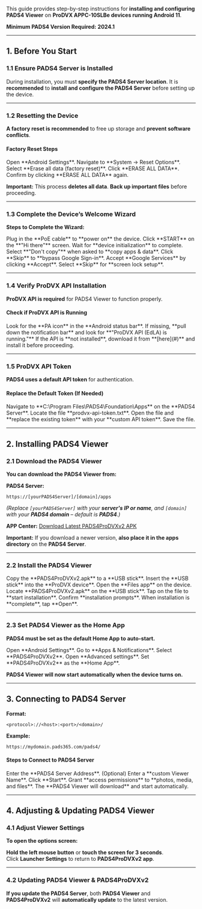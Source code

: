 This guide provides step-by-step instructions for **installing and configuring PADS4 Viewer** on **ProDVX APPC-10SLBe devices running Android 11**.

**Minimum PADS4 Version Required:** **2024.1**  

---

## **1. Before You Start**  

### **1.1 Ensure PADS4 Server is Installed**  

During installation, you must **specify the PADS4 Server location**. It is **recommended** to **install and configure the PADS4 Server** before setting up the device.

---

### **1.2 Resetting the Device**  

**A factory reset is recommended** to free up storage and **prevent software conflicts**.

#### **Factory Reset Steps**  

<Steps>  
  <Step title="Step One">  
    Open **Android Settings**.  
  </Step>  
  <Step title="Step Two">  
    Navigate to **System → Reset Options**.  
  </Step>  
  <Step title="Step Three">  
    Select **Erase all data (factory reset)**.  
  </Step>  
  <Step title="Step Four">  
    Click **ERASE ALL DATA**.  
  </Step>  
  <Step title="Step Five">  
    Confirm by clicking **ERASE ALL DATA** again.  
  </Step>  
</Steps>  

**Important:** This process **deletes all data**. **Back up important files** before proceeding.  

---

### **1.3 Complete the Device’s Welcome Wizard**  

**Steps to Complete the Wizard:**  

<Steps>  
  <Step title="Step One">  
    Plug in the **PoE cable** to **power on** the device.  
  </Step>  
  <Step title="Step Two">  
    Click **START** on the **"Hi there"** screen.  
  </Step>  
  <Step title="Step Three">  
    Wait for **device initialization** to complete.  
  </Step>  
  <Step title="Step Four">  
    Select **"Don't copy"** when asked to **copy apps & data**.  
  </Step>  
  <Step title="Step Five">  
    Click **Skip** to **bypass Google Sign-in**.  
  </Step>  
  <Step title="Step Six">  
    Accept **Google Services** by clicking **Accept**.  
  </Step>  
  <Step title="Step Seven">  
    Select **Skip** for **screen lock setup**.  
  </Step>  
</Steps>  

---

### **1.4 Verify ProDVX API Installation**  

**ProDVX API is required** for PADS4 Viewer to function properly.  

#### **Check if ProDVX API is Running**  

<Steps>  
  <Step title="Step One">  
    Look for the **PA icon** in the **Android status bar**.  
  </Step>  
  <Step title="Step Two">  
    If missing, **pull down the notification bar** and look for **"ProDVX API (EdLA) is running."**  
  </Step>  
  <Step title="Step Three">  
    If the API is **not installed**, download it from **[here](#)** and install it before proceeding.  
  </Step>  
</Steps>  

---

### **1.5 ProDVX API Token**  

**PADS4 uses a default API token** for authentication.  

#### **Replace the Default Token (If Needed)**  

<Steps>  
  <Step title="Step One">  
    Navigate to **C:\Program Files\PADS4\Foundation\Apps** on the **PADS4 Server**.  
  </Step>  
  <Step title="Step Two">  
    Locate the file **prodvx-api-token.txt**.  
  </Step>  
  <Step title="Step Three">  
    Open the file and **replace the existing token** with your **custom API token**.  
  </Step>  
  <Step title="Step Four">  
    Save the file.  
  </Step>  
</Steps>  

---

## **2. Installing PADS4 Viewer**  

### **2.1 Download the PADS4 Viewer**  

**You can download the PADS4 Viewer from:**  

**PADS4 Server:**  
```
https://[yourPADS4Server]/[domain]/apps
```
*(Replace `[yourPADS4Server]` with your **server's IP or name**, and `[domain]` with your **PADS4 domain** – default is **PADS4**.)*  

**APP Center:** [Download Latest PADS4ProDVXv2 APK](#)  

**Important:** If you download a newer version, **also place it in the apps directory** on the **PADS4 Server**.

---

### **2.2 Install the PADS4 Viewer**  

<Steps>  
  <Step title="Step One">  
    Copy the **PADS4ProDVXv2.apk** to a **USB stick**.  
  </Step>  
  <Step title="Step Two">  
    Insert the **USB stick** into the **ProDVX device**.  
  </Step>  
  <Step title="Step Three">  
    Open the **Files app** on the device.  
  </Step>  
  <Step title="Step Four">  
    Locate **PADS4ProDVXv2.apk** on the **USB stick**.  
  </Step>  
  <Step title="Step Five">  
    Tap on the file to **start installation**.  
  </Step>  
  <Step title="Step Six">  
    Confirm **installation prompts**.  
  </Step>  
  <Step title="Step Seven">  
    When installation is **complete**, tap **Open**.  
  </Step>  
</Steps>  

---

### **2.3 Set PADS4 Viewer as the Home App**  

**PADS4 must be set as the default Home App to auto-start.**  

<Steps>  
  <Step title="Step One">  
    Open **Android Settings**.  
  </Step>  
  <Step title="Step Two">  
    Go to **Apps & Notifications**.  
  </Step>  
  <Step title="Step Three">  
    Select **PADS4ProDVXv2**.  
  </Step>  
  <Step title="Step Four">  
    Open **Advanced settings**.  
  </Step>  
  <Step title="Step Five">  
    Set **PADS4ProDVXv2** as the **Home App**.  
  </Step>  
</Steps>  

**PADS4 Viewer will now start automatically when the device turns on.**  

---

## **3. Connecting to PADS4 Server**  

**Format:**  

```
<protocol>://<host>:<port>/<domain>/
```

**Example:**  

```
https://mydomain.pads365.com/pads4/
```

#### **Steps to Connect to PADS4 Server**  

<Steps>  
  <Step title="Step One">  
    Enter the **PADS4 Server Address**.  
  </Step>  
  <Step title="Step Two">  
    (Optional) Enter a **custom Viewer Name**.  
  </Step>  
  <Step title="Step Three">  
    Click **Start**.  
  </Step>  
  <Step title="Step Four">  
    Grant **access permissions** to **photos, media, and files**.  
  </Step>  
  <Step title="Step Five">  
    The **PADS4 Viewer will download** and start automatically.  
  </Step>  
</Steps>  

---

## **4. Adjusting & Updating PADS4 Viewer**  

### **4.1 Adjust Viewer Settings**  

**To open the options screen:**  

**Hold the left mouse button** or **touch the screen for 3 seconds**.  
Click **Launcher Settings** to return to **PADS4ProDVXv2 app**.  

---

### **4.2 Updating PADS4 Viewer & PADS4ProDVXv2**  

**If you update the PADS4 Server**, both **PADS4 Viewer** and **PADS4ProDVXv2** will **automatically update** to the latest version.
